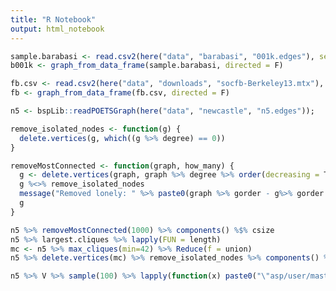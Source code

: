 ```yaml
---
title: "R Notebook"
output: html_notebook
---
```

```r
sample.barabasi <- read.csv2(here("data", "barabasi", "001k.edges"), sep = " ", comment.char = "#", header = F)
b001k <- graph_from_data_frame(sample.barabasi, directed = F)

fb.csv <- read.csv2(here("data", "downloads", "socfb-Berkeley13.mtx"), header = F, sep=" ")
fb <- graph_from_data_frame(fb.csv, directed = F)

n5 <- bspLib::readPOETSGraph(here("data", "newcastle", "n5.edges"));
```

```r
remove_isolated_nodes <- function(g) {
  delete.vertices(g, which((g %>% degree) == 0))
}
```

```r
removeMostConnected <- function(graph, how_many) {
  g <- delete.vertices(graph, graph %>% degree %>% order(decreasing = T) %>% head(how_many))
  g %<>% remove_isolated_nodes 
  message("Removed lonely: " %>% paste0(graph %>% gorder - g%>% gorder  - how_many ))
  g
}
```

```r
n5 %>% removeMostConnected(1000) %>% components() %$% csize
n5 %>% largest.cliques %>% lapply(FUN = length)
mc <- n5 %>% max_cliques(min=42) %>% Reduce(f = union)
n5 %>% delete.vertices(mc) %>% remove_isolated_nodes %>% components() %$% csize
```

```r
n5 %>% V %>% sample(100) %>% lapply(function(x) paste0("\"asp/user/master/node-", x)) %>% paste0(sep = "\",\n") %>% cat

```

